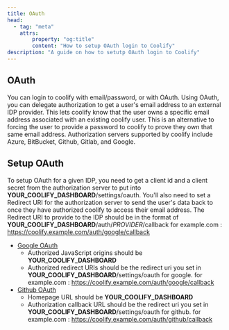 ```yaml
---
title: OAuth
head:
  - tag: "meta"
    attrs:
        property: "og:title"
        content: "How to setup OAuth login to Coolify"
description: "A guide on how to setutp OAuth login to Coolify"
---
```


## OAuth

You can login to coolify with email/password, or with OAuth.
Using OAuth, you can delegate authorization to get a user's email address to an external IDP provider. This lets coolify know that the user owns a specific email address associated with an existing coolify user. This is an alternative to forcing the user to provide a password to coolify to prove they own that same email address. Authorization servers supported by coolify include Azure, BitBucket, Github, Gitlab, and Google.

## Setup OAuth

To setup OAuth for a given IDP, you need to get a client id and a client secret from the authorization server to put into **YOUR_COOLIFY_DASHBOARD**/settings/oauth.
You'll also need to set a Redirect URI for the authorization server to send the user's data back to once they have authorized coolify to access their email address.
The Redirect URI to provide to the IDP should be in the format of **YOUR_COOLIFY_DASHBOARD**/auth/*PROVIDER*/callback for example.com : https://coolify.example.com/auth/google/callback

- [Google OAuth](https://support.google.com/cloud/answer/6158849?hl=en)
  - Authorized JavaScript origins should be **YOUR_COOLIFY_DASHBOARD**
  - Authorized redirect URIs should be the redirect uri you set in **YOUR_COOLIFY_DASHBOARD**/settings/oauth for google. for example.com :   https://coolify.example.com/auth/google/callback
- [Github OAuth](https://docs.github.com/en/apps/oauth-apps/building-oauth-apps/creating-an-oauth-app)
  - Homepage URL should be **YOUR_COOLIFY_DASHBOARD**
  - Authorization callback URL should be the redirect uri you set in **YOUR_COOLIFY_DASHBOARD**/settings/oauth for github. for example.com : https://coolify.example.com/auth/github/callback

